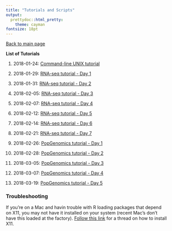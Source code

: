 ```yaml
---
title: "Tutorials and Scripts"
output:
  prettydoc::html_pretty:
    theme: cayman
fontsize: 18pt
---
```


[Back to main page](index.html)

**List of Tutorials** 

1. 2018-01-24: [Command-line UNIX tutorial](2018-01-24_Command_Line_Unix.html)

2. 2018-01-29: [RNA-seq tutorial - Day 1](2018-01-29_RNA-seq_Day1.html)

3. 2018-01-31: [RNA-seq tutorial - Day 2](2018-01-31_RNA-seq_Day2.html)

4. 2018-02-05: [RNA-seq tutorial - Day 3](2018-02-05_RNA-seq_Day3.html)

5. 2018-02-07: [RNA-seq tutorial - Day 4](2018-02-07_RNA-seq_Day4.html)

6. 2018-02-12: [RNA-seq tutorial - Day 5](2018-02-12_RNA-seq_Day5.html)

7. 2018-02-14: [RNA-seq tutorial - Day 6](2018-02-14_RNA-seq_Day6.html)

8. 2018-02-21: [RNA-seq tutorial - Day 7](2018-02-21_RNA-seq_Day7.html)

9. 2018-02-26: [PopGenomics tutorial - Day 1](2018-02-26_PopGenomics_Day1.html)

10. 2018-02-28: [PopGenomics tutorial - Day 2](2018-02-28_PopGenomics_Day2.html)

11. 2018-03-05: [PopGenomics tutorial - Day 3](2018-03-05_PopGenomics_Day3.html)

12. 2018-03-07: [PopGenomics tutorial - Day 4](2018-03-07_PopGenomics_Day4.html)

13. 2018-03-19: [PopGenomics tutorial - Day 5](2018-03-19_PopGenomics_Day5.html)



### Troubleshooting   

If you're on a Mac and havin trouble with R loading packages that depend on X11, you may not have it installed on your system (recent Mac's don't have this loaded at the factory). [Follow this link](https://stackoverflow.com/questions/38952427/include-cairo-r-on-a-mac) for a thread on how to install X11.


 

